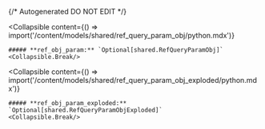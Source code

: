 {/* Autogenerated DO NOT EDIT  */}

<Collapsible
    content={() => import('/content/models/shared/ref_query_param_obj/python.mdx')}
>
    ##### **ref_obj_param:** `Optional[shared.RefQueryParamObj]`
    <Collapsible.Break/>
</Collapsible>

<Collapsible
    content={() => import('/content/models/shared/ref_query_param_obj_exploded/python.mdx')}
>
    ##### **ref_obj_param_exploded:** `Optional[shared.RefQueryParamObjExploded]`
    <Collapsible.Break/>
</Collapsible>

